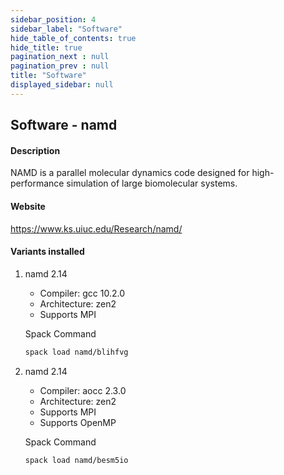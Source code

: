 ```yaml
---
sidebar_position: 4
sidebar_label: "Software"
hide_table_of_contents: true
hide_title: true
pagination_next : null
pagination_prev : null
title: "Software"
displayed_sidebar: null
---
```


## Software - namd


#### Description
NAMD is a parallel molecular dynamics code designed for high-performance simulation of large biomolecular systems.

#### Website
https://www.ks.uiuc.edu/Research/namd/

#### Variants installed

1. namd 2.14

    - Compiler: gcc 10.2.0
    - Architecture: zen2
    - Supports MPI

    Spack Command
    ```bash
    spack load namd/blihfvg
    ```

2. namd 2.14

    - Compiler: aocc 2.3.0
    - Architecture: zen2
    - Supports MPI
    - Supports OpenMP

    Spack Command
    ```bash
    spack load namd/besm5io
    ```
